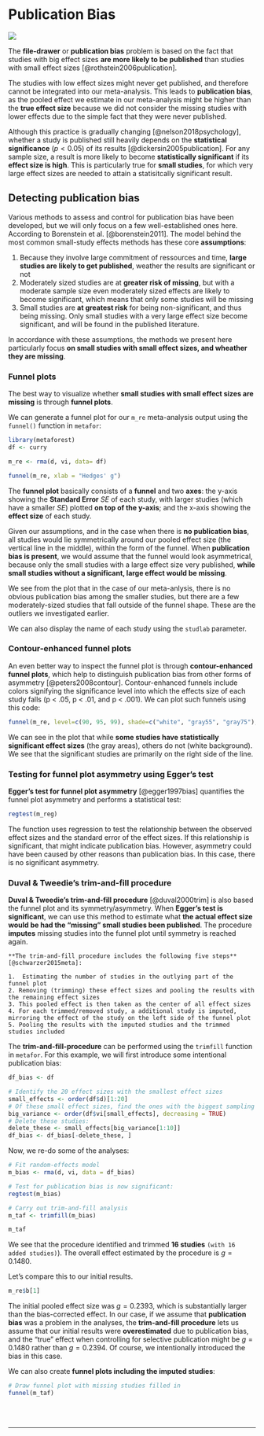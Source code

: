 # Publication Bias

![](publicationbias.jpg)

The **file-drawer** or **publication bias** problem is based on the fact that studies with big effect sizes **are more likely to be published** than studies with small effect sizes [@rothstein2006publication]. 

The studies with low effect sizes might never get published, and therefore cannot be integrated into our meta-analysis. This leads to **publication bias**, as the pooled effect we estimate in our meta-analysis might be higher than the **true effect size** because we did not consider the missing studies with lower effects due to the simple fact that they were never published.

Although this practice is gradually changing [@nelson2018psychology], whether a study is published still heavily depends on the **statistical significance** ($p<0.05$) of its results [@dickersin2005publication]. For any sample size, a result is more likely to become **statistically significant** if its **effect size is high**. This is particularly true for **small studies**, for which very large effect sizes are needed to attain a statisitcally significant result.


## Detecting publication bias {#smallstudyeffects}

Various methods to assess and control for publication bias have been developed, but we will only focus on a few well-established ones here. According to Borenstein et al. [@borenstein2011]. The model behind the most common small-study effects methods has these core **assumptions**:

1.  Because they involve large commitment of ressources and time, **large studies are likely to get published**, weather the results are significant or not
2.  Moderately sized studies are at **greater risk of missing**, but with a moderate sample size even moderately sized effects are likely to become significant, which means that only some studies will be missing
3.  Small studies are **at greatest risk** for being non-significant, and thus being missing. Only small studies with a very large effect size become significant, and will be found in the published literature.

In accordance with these assumptions, the methods we present here particularly focus **on small studies with small effect sizes, and wheather they are missing**.

### Funnel plots

The best way to visualize whether **small studies with small effect sizes are missing** is through **funnel plots**.

We can generate a funnel plot for our `m_re` meta-analysis output using the `funnel()` function in `metafor`:

```r
library(metaforest)
df <- curry

m_re <- rma(d, vi, data= df)
```

```r
funnel(m_re, xlab = "Hedges' g")
```

The **funnel plot** basically consists of a **funnel** and two **axes**: the y-axis showing the **Standard Error** $SE$ of each study, with larger studies (which have a smaller $SE$) plotted **on top of the y-axis**; and the x-axis showing the **effect size** of each study.

Given our assumptions, and in the case when there is **no publication bias**, all studies would lie symmetrically around our pooled effect size (the vertical line in the middle), within the form of the funnel. When **publication bias is present**, we would assume that the funnel would look asymmetrical, because only the small studies with a large effect size very published, **while small studies without a significant, large effect would be missing**.

We see from the plot that in the case of our meta-anlysis, there is no obvious publication bias among the smaller studies, but there are a few moderately-sized studies that fall outside of the funnel shape. These are the outliers we investigated earlier.

We can also display the name of each study using the `studlab` parameter.

### Contour-enhanced funnel plots

An even better way to inspect the funnel plot is through **contour-enhanced funnel plots**, which help to distinguish publication bias from other forms of asymmetry [@peters2008contour]. Contour-enhanced funnels include colors signifying the significance level into which the effects size of each study falls (p < .05, p < .01, and p < .001). We can plot such funnels using this code:

```r
funnel(m_re, level=c(90, 95, 99), shade=c("white", "gray55", "gray75"), refline=0)
```


We can see in the plot that while **some studies have statistically significant effect sizes** (the gray areas), others do not (white background). We see that the significant studies are primarily on the right side of the line.

### Testing for funnel plot asymmetry using Egger's test

**Egger's test for funnel plot asymmetry** [@egger1997bias] quantifies the funnel plot asymmetry and performs a statistical test:

```r
regtest(m_reg)
```

The function uses regression to test the relationship between the observed effect sizes and the standard error of the effect sizes. If this relationship is significant, that might indicate publication bias. However, asymmetry could have been caused by other reasons than publication bias. In this case, there is no significant asymmetry.

### Duval & Tweedie's trim-and-fill procedure {#dant}

**Duval & Tweedie's trim-and-fill procedure** [@duval2000trim] is also based the funnel plot and its symmetry/asymmetry. When **Egger's test is significant**, we can use this method to estimate what **the actual effect size would be had the "missing" small studies been published**. The procedure **imputes** missing studies into the funnel plot until symmetry is reached again.

```block
**The trim-and-fill procedure includes the following five steps** [@schwarzer2015meta]:

1.  Estimating the number of studies in the outlying part of the funnel plot
2. Removing (trimming) these effect sizes and pooling the results with the remaining effect sizes
3. This pooled effect is then taken as the center of all effect sizes
4. For each trimmed/removed study, a additional study is imputed, mirroring the effect of the study on the left side of the funnel plot
5. Pooling the results with the imputed studies and the trimmed studies included
```

The **trim-and-fill-procedure** can be performed using the `trimfill` function in `metafor`. For this example, we will first introduce some intentional publication bias:

```r
df_bias <- df

# Identify the 20 effect sizes with the smallest effect sizes
small_effects <- order(df$d)[1:20]
# Of these small effect sizes, find the ones with the biggest sampling variance
big_variance <- order(df$vi[small_effects], decreasing = TRUE)
# Delete these studies:
delete_these <- small_effects[big_variance[1:10]]
df_bias <- df_bias[-delete_these, ]
```

Now, we re-do some of the analyses:

```r
# Fit random-effects model
m_bias <- rma(d, vi, data = df_bias)

# Test for publication bias is now significant:
regtest(m_bias)

# Carry out trim-and-fill analysis
m_taf <- trimfill(m_bias)

m_taf
```

We see that the procedure identified and trimmed **16 studies** `(with 16 added studies)`). The overall effect estimated by the procedure is $g = 0.1480$.

Let's compare this to our initial results.

```r
m_re$b[1]
```

The initial pooled effect size was $g = 0.2393$, which is substantially larger than the bias-corrected effect. In our case, if we assume that **publication bias** was a problem in the analyses, the **trim-and-fill procedure** lets us assume that our initial results were **overestimated** due to publication bias, and the "true" effect when controlling for selective publication might be $g = 0.1480$ rather than $g = 0.2394$. Of course, we intentionally introduced the bias in this case.

We can also create **funnel plots including the imputed studies**:

```r
# Draw funnel plot with missing studies filled in
funnel(m_taf)
```

<br><br>

---

